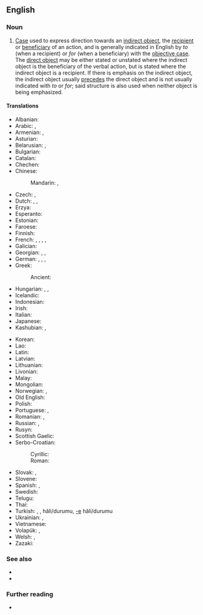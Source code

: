 ==English==

===Noun===
{{examples|
: ''They gave gifts '''to the sailors'''. ''
: ''They give water '''to the plants'''.''
: ''They gave '''the sailors''' gifts.''
: ''They give '''the plants''' water.''
: ''Jimmy has said'' prayers '''for a pony''' ''for several years, now.''
: ''Jimmy has prayed '''for a pony''' for several years, now.''
}}
{{en-noun}}

# {{lb|en|grammar}} [[case|Case]] used to express direction towards an [[indirect object]], the [[recipient]] or [[beneficiary]] of an action, and is generally indicated in English by ''to'' (when a recipient) or ''for'' (when a beneficiary) with the [[objective case]]. The [[direct object]] may be either stated or unstated where the indirect object is the beneficiary of the verbal action, but is stated where the indirect object is a recipient. If there is emphasis on the indirect object, the indirect object usually [[precede|precedes]] the direct object and is not usually indicated with ''to'' or ''for''; said structure is also used when neither object is being emphasized.

====Translations====
{{trans-top|case used to express direction towards an indirect object}}
* Albanian: {{t+|sq|dhanore|f}}
* Arabic: {{t|ar|حَالَة الْمَفْعُول لَهُ|f}}, {{t|ar|حَالَة مِنْ حَالَات النُّصْب|f}}
* Armenian: {{t+|hy|տրական հոլով}}, {{t+|hy|տրական}}
* Asturian: {{t|ast|dativu|m}}
* Belarusian: {{t|be|дава́льны склон|m}}, {{t|be|дава́льны|m}}
* Bulgarian: {{t|bg|да́телен паде́ж|m}}
* Catalan: {{t+|ca|datiu|m}}
* Chechen: {{t|ce|лург дожар}}
* Chinese:
*: Mandarin: {{t+|cmn|與格}}, {{t+|cmn|与格|tr=yǔgé}}
* Czech: {{t+|cs|dativ|m}}, {{t|cs|třetí pád|m}}
* Dutch: {{t+|nl|datief|m}}, {{t+|nl|derde naamval|m}}, {{t+|nl|dativus|m}}
* Erzya: {{t|myv|максыця}}
* Esperanto: {{t+|eo|dativo}}
* Estonian: {{t+|et|daativ}}
* Faroese: {{t+|fo|hvørjumfall|n}}
* Finnish: {{t+|fi|datiivi}}
* French: {{t+|fr|datif|m}}, {{t+|fr|complément d'objet indirect|m}}, {{t|fr|C.O.I.|m}}, {{qualifier|incompatible numbering traditions}} {{t|fr|troisième déclinaison}}, {{t|fr|quatrième déclinaison}}
* Galician: {{t|gl|caso dativo|m}}
* Georgian: {{t+|ka|მიცემითი ბრუნვა}}, {{t+|ka|მიცემითი}}, {{t|ka|დატივი}} {{qualifier|rare, linguistics}}
* German: {{t+|de|Dativ|m}}, {{t+|de|Wemfall|m}}, {{t|de|dritter Fall|m}}, {{t+|de|Wem-Fall|m}}
* Greek: {{t|el|δοτική πτώση|f}}
*: Ancient: {{t|grc|δοτική|f}}
* Hungarian: {{t+|hu|részes eset}}, {{t|hu|részeshatározó eset}}, {{t+|hu|dativus}}
* Icelandic: {{t+|is|þágufall|n}}
* Indonesian: {{t+|id|datif}}
* Irish: {{t+|ga|tabharthach|m}}
* Italian: {{t|it|caso dativo|m}}
* Japanese: {{t+|ja|与格|tr=[[よかく]], [[yokaku]]}}
* Kashubian: {{t+|csb|datiw|m}}, {{t+|csb|dôwôcz|m}}
{{trans-mid}}
* Korean: {{t+|ko|여격}}
* Lao: {{t-needed|lo}}
* Latin: {{t|la|([[casus]]) [[dativus]]|m}}
* Latvian: {{t+|lv|datīvs|m}}
* Lithuanian: {{t+|lt|naudininkas|m}}
* Livonian: {{t|liv|datīv}}
* Malay: {{t|ms|kes kasus ketiga}}
* Mongolian: {{t|mn|өгөх оршихын тийн ялгал|sc=Cyrl}}
* Norwegian: {{t+|no|dativ|m}}, {{t|no|sidefall}}
* Old English: {{t|ang|forġiefendlīċ fiell}}
* Polish: {{t+|pl|celownik|m-in}}
* Portuguese: {{t|pt|caso dativo|m}}, {{t+|pt|dativo|m}}
* Romanian: {{t|ro|caz dativ|n}}, {{t+|ro|dativ|n}}
* Russian: {{t+|ru|да́тельный паде́ж|m}}, {{t+|ru|да́тельный|m}}
* Rusyn: {{t|rue|датів|m}}
* Scottish Gaelic: {{t|gd|tuiseal tabhartach|m}}
* Serbo-Croatian:
*: Cyrillic: {{t|sh|датив|m}}
*: Roman: {{t+|sh|dativ|m}}
* Slovak: {{t|sk|tretí pád|m}}, {{t+|sk|datív|m}}
* Slovene: {{t+|sl|dajalnik|m}}
* Spanish: {{t|es|caso dativo|m}}, {{t+|es|dativo|m}}
* Swedish: {{t+|sv|dativ}}
* Telugu: {{t|te|చతుర్థీ విభక్తి}}
* Thai: {{t+|th|สัมปทานการก}}
* Turkish: {{t+|tr|-e hâli}}, {{t+|tr|datif}}, {{t+|tr|yönelme}} hâli/durumu, [[-e]] hâli/durumu
* Ukrainian: {{t|uk|дава́льний відмі́нок|m}}, {{t+|uk|дава́льний|m}}
* Vietnamese: {{t|vi|tặng cách}}
* Volapük: {{t|vo|kimefal}}, {{t+|vo|datif}}
* Welsh: {{t|cy|dadiol|m}}, {{t+|cy|derbyniol|m}}
* Zazaki: {{t|zza|halê çerğbıyayışi}}
{{trans-bottom}}

===See also===
* {{l|en|accusative case}}
* {{l|en|Thesaurus:grammatical case}}

===Further reading===
* {{pedia}}